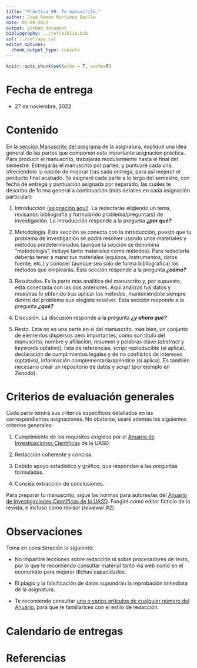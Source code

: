 ```yaml
---
title: "Práctica 99. Tu manuscrito."
author: José Ramón Martínez Batlle
date: 05-09-2022
output: github_document
bibliography: ../ref/biblio.bib
csl: ../ref/apa.csl
editor_options: 
  chunk_output_type: console
---
```


```r
knitr::opts_chunk$set(echo = T, cache=F)
```

# Fecha de entrega

- 27 de noviembre, 2022 

# Contenido

En la [sección Manuscrito del programa](../programa-biogeografia-geo1310.md#manuscrito) de la asignatura, expliqué una idea general de las partes que componen esta importante asignación práctica. Para producir el manuscrito, trabajarás modularmente hasta el final del semestre. Entregarás el manuscrito por partes, y puntuaré cada una, ofreciéndote la opción de mejorar tras cada entrega, para así mejorar el producto final acabado. Te asignaré cada parte a lo largo del semestre, con fecha de entrega y puntuación asignada por separado, las cuales te describo de forma general a continuación (más detalles en cada asignación particular):

1. Introducción ([asignación aquí](practica-99-tu-manuscrito-1-introduccion.md)). La redactarás eligiendo un tema, revisando bibliografía y formulando problema/pregunta(s) de investigación. La introducción responde a la pregunta ***¿por qué?***

2. Metodología. Esta sección se conecta con la introducción, puesto que tu problema de investigación se podrá resolver usando unos materiales y métodos predeterminados (aunque la sección se denomina "metodología", incluye tanto materiales como métodos). Para redactarla deberás tener a mano tus materiales (equipos, instrumentos, datos fuente, etc.) y conocer (aunque sea sólo de forma bibliográfica) los métodos que emplearás. Esta sección responde a la pregunta ***¿cómo?***

3. Resultados. Es la parte más analítica del manuscrito y, por supuesto, está conectada con las dos anteriores. Aquí analizas tus datos y muestras lo obtenido tras aplicar los métodos, manteniéndote siempre dentro del problema que elegiste resolver. Esta sección responde a la pregunta ***¿qué?***

4. Discusión. La discusión responde a la pregunta ***¿y ahora qué?***

5. Resto. Esta no es una parte en sí del manuscrito, más bien, un conjunto de elementos dispersos pero importantes, como son título del manuscrito, nombre y afiliación, resumen y palabras clave (*abstract* y *keywords* optativo), lista de referencias, *script* reproducible (si aplica), declaración de cumplimientos legales y de no conflictos de intereses (optativo), información complementaria/apéndice (si aplica). Es también necesario crear un repositorio de datos y *script* (por ejemplo en Zenodo).

# Criterios de evaluación generales

Cada parte tendrá sus criterios específicos detallados en las correspondientes asignaciones. No obstante, usaré además los siguientes criterios generales:

1. Cumplimiento de los requisitos exigidos por el [Anuario de Investigaciones Científicas](https://www.uasd.edu.do/index.php/publicaciones-cientificas) de la UASD.

2. Redacción coherente y concisa.

3. Debido apoyo estadístico y gráfico, que respondan a las preguntas formuladas.

4. Concisa extracción de conclusiones.

Para preparar tu manuscrito, sigue las normas para autores/as del [Anuario de Investigaciones Científicas de la UASD](../docs/instrucciones-para-autores-anuario-investigaciones-cientificas-UASD.pdf). Fungiré como editor ficticio de la revista, e incluso como revisor (*reviewer&nbsp;#2*).

# Observaciones

Toma en consideración lo siguiente:

  * No impartiré lecciones sobre redacción ni sobre procesadores de texto, por lo que te recomiendo consultar material tanto vía web como en el economato para mejorar dichas capacidades.

  * El plagio y la falsificación de datos supondrán la reprobación inmediata de la asignatura.

  * Te recomiendo consultar [uno o varios artículos de cualquier número del Anuario](https://www.uasd.edu.do/index.php/publicaciones-cientificas), para que te familiarices con el estilo de redacción.

# Calendario de entregas





# Referencias
